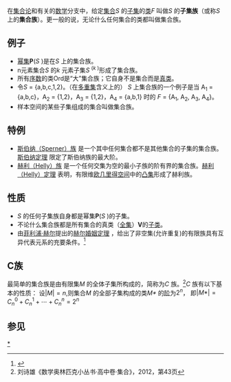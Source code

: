 {{NoteTA
|G1 = Math
}}
在[[集合论|集合论]]和有关的[[数学|数学]]分支中，给定[[集合_(數學)|集合]]''S'' 的[[子集|子集]]的[[类|类]]''F'' 叫做''S'' 的'''子集族'''（或称''S'' 上的'''集合族'''）。更一般的说，无论什么任何集合的类都叫做集合族。

== 例子 ==
* [[幂集|幂集]]'''P'''(''S'' )是在''S'' 上的集合族。
* n元素集合''S'' 的''k'' 元素子集''S'' <sup>(''k'' )</sup>形成了集合族。
* 所有[[序数|序数]]的类Ord是“大”集合族；它自身不是集合而是[[真类|真类]]。
* 令''S'' = {a,b,c,1,2}。（在[[多重集|多重集]]含义上的） ''S'' 上集合族的一个例子是当 A<sub>1</sub> = {a,b,c}，A<sub>2</sub> = {1,2}，A<sub>3</sub> = {1,2}，A<sub>4</sub> = {a,b,1} 时的 ''F'' = {A<sub>1</sub>, A<sub>2</sub>, A<sub>3</sub>, A<sub>4</sub>}。
* 样本空间的某些子集组成的集合叫做集合族。

== 特例 ==
* [https://en.wikipedia.org/wiki/Sperner_family 斯伯纳（Sperner）族] {{Wayback|url=https://en.wikipedia.org/wiki/Sperner_family |date=20210506190021 }}是一个其中任何集合都不是其他集合的子集的集合族。 [https://en.wikipedia.org/wiki/Sperner%27s_theorem 斯伯纳定理] {{Wayback|url=https://en.wikipedia.org/wiki/Sperner%27s_theorem |date=20210507034934 }}限定了斯伯纳族的最大阶。
* [https://en.wikipedia.org/wiki/Helly_family 赫利（Helly）族] {{Wayback|url=https://en.wikipedia.org/wiki/Helly_family |date=20210501183251 }}是一个任何交集为空的最小子族的阶有界的集合族。[https://en.wikipedia.org/wiki/Helly%27s_theorem 赫利（Helly）定理] {{Wayback|url=https://en.wikipedia.org/wiki/Helly%27s_theorem |date=20210309123135 }}表明，有限维[[欧几里得空间|欧几里得空间]]中的[[凸集|凸集]]形成了赫利族。

== 性质 ==
* ''S'' 的任何子集族自身都是幂集'''P'''(''S'' )的子集。
* 不论什么集合族都是所有集合的真类（[[全集|全集]]）'''V'''的[[类_(数学)|子类]]。
* 由[[菲利浦·赫尔|菲利浦·赫尔]]提出的[https://en.wikipedia.org/wiki/Hall%27s_marriage_theorem 赫尔婚姻定理] {{Wayback|url=https://en.wikipedia.org/wiki/Hall%27s_marriage_theorem |date=20210505183348 }}，给出了非空集(允许重复)的有限族具有互异代表元系的充要条件。<ref>{{Cite web |url=https://www.cnblogs.com/uangjianghui/p/7684062.html |title=存档副本 |access-date=2020-07-12 |archive-date=2020-07-13 |archive-url=https://web.archive.org/web/20200713184138/https://www.cnblogs.com/uangjianghui/p/7684062.html |dead-url=no }}</ref>

== C族 ==
最简单的集合族是由有限集''M'' 的全体子集所构成的，简称为''C'' 族。<ref>刘诗雄《数学奥林匹克小丛书·高中卷·集合》，2012，第43页</ref>''C'' 族有以下基本的性质：
设<math>\left| M \right|=n</math>,则集合''M'' 的全部子集构成的类''M*'' 的[[階_(群論)|阶]]为<math>2^n</math>，
即<math>\left| M* \right|=C_n^0+C_n^1+\cdots+C_n^n=2^n</math>

== 参见 ==
{{Reflist|32em}}


[[Category:集合族|*]]

{{集合论}}